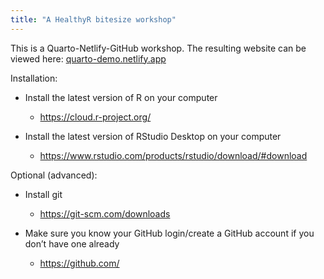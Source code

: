 ```yaml
---
title: "A HealthyR bitesize workshop"
---
```


This is a Quarto-Netlify-GitHub workshop. The resulting website can be viewed here: [quarto-demo.netlify.app](https://quarto-demo.netlify.app/){target="_blank"}

Installation:

-   Install the latest version of R on your computer

    -   [https://cloud.r-project.org/](https://cloud.r-project.org/){target="_blank"}

-   Install the latest version of RStudio Desktop on your computer

    -   [https://www.rstudio.com/products/rstudio/download/#download](https://www.rstudio.com/products/rstudio/download/#download){target="_blank"}

Optional (advanced):

-   Install git

    -   [https://git-scm.com/downloads](https://git-scm.com/downloads){target="_blank"}

-   Make sure you know your GitHub login/create a GitHub account if you don't have one already

    -   [https://github.com/](https://github.com/){target="_blank"}
